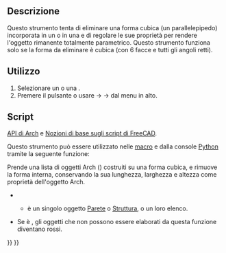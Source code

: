 <languages/>

<div class="mw-translate-fuzzy">
{{Docnav/it
|[[Arch_SelectNonSolidMeshes/it|Seleziona le mesh non-manifold]]
|[[Arch_CloseHoles/it|Chiudi fori]]
|[[Arch_Workbench/it|Arch]]
|IconL=Arch_SelectNonManifold.svg
|IconR=Arch_CloseHoles.svg
|IconC=Workbench_Arch.svg
}}
</div>

{{VeryImportantMessage|THIS COMMAND IS PART OF THE INTEGRATED [[BIM_Workbench|BIM WORKBENCH]] IN V1.0<br>
This page has been updated for that version.}}

<div class="mw-translate-fuzzy">
{{GuiCommand/it
|Name=Arch RemoveShape
|Name/it=Rimuovi forma
|MenuLocation=Arch → Utilità → Rimuovi forma
|Workbenches=[[Arch_Workbench/it|Arch]]
|SeeAlso=[[Arch_SplitMesh/it|Dividi mesh]], [[Arch_MeshToShape/it|Da Mesh a Forma]]
}}
</div>

<span id="Description"></span>
==Descrizione==

<div class="mw-translate-fuzzy">
Questo strumento tenta di eliminare una forma cubica (un parallelepipedo) incorporata in un {{Button|[[Image:Arch_Wall.svg|16px]] [[Arch_Wall/it|Muro]]}} o in una {{Button|[[Image:Arch_Structure.svg|16px]] [[Arch_Structure/it|Struttura]]}} e di regolare le sue proprietà per rendere l'oggetto rimanente totalmente parametrico. Questo strumento funziona solo se la forma da eliminare è cubica (con 6 facce e tutti gli angoli retti).
</div>

<span id="Usage"></span>
==Utilizzo==

<div class="mw-translate-fuzzy">
# Selezionare un {{Button|[[Image:Arch_Wall.svg|16px]] [[Arch_Wall/it|Muro]]}} o una {{Button|[[Image:Arch_Structure.svg|16px]] [[Arch_Structure/it|Struttura]]}}.
# Premere il pulsante {{Button|[[Image:Arch RemoveShape.svg|16px]]}} o usare {{KEY|Arch}} → {{KEY|Utilità}} → {{KEY|[[Image:Arch_RemoveShape.svg|16px]] [[Arch_RemoveShape/it|Rimuovi forma]]}} dal menu in alto.
</div>

<span id="Scripting"></span>
==Script==

{{Emphasis|Vedere anche:}} [[Arch_API/it|API di Arch]] e [[FreeCAD_Scripting_Basics/it|Nozioni di base sugli script di FreeCAD]].

Questo strumento può essere utilizzato nelle [[Macros/it|macro]] e dalla console [[Python/it|Python]] tramite la seguente funzione:

{{Code|code=
removeShape(objs, mark=True)
}}

Prende una lista di oggetti Arch ({{incode|objs}}) costruiti su una forma cubica, e rimuove la forma interna, conservando la sua lunghezza, larghezza e altezza come proprietà dell'oggetto Arch.
** {{incode|objs}} è un singolo oggetto [[Arch Wall/it|Parete]] o [[Arch Structure/it|Struttura]], o un loro elenco.
* Se {{incode|mark}} è {{incode|True}}, gli oggetti che non possono essere elaborati da questa funzione diventano rossi.

{{Code|code=
import FreeCAD, Draft, Arch

Box = FreeCAD.ActiveDocument.addObject("Part::Box", "Box")
Box.Length = 1000
Box.Width = 2000
Box.Height = 1000
FreeCAD.ActiveDocument.recompute()

Structure = Arch.makeStructure(Box)
FreeCAD.ActiveDocument.recompute()

Arch.removeShape(Structure)
FreeCAD.ActiveDocument.recompute()
}}


<div class="mw-translate-fuzzy">
{{Docnav/it
|[[Arch_SelectNonSolidMeshes/it|Seleziona le mesh non-manifold]]
|[[Arch_CloseHoles/it|Chiudi fori]]
|[[Arch_Workbench/it|Arch]]
|IconL=Arch_SelectNonManifold.svg
|IconR=Arch_CloseHoles.svg
|IconC=Workbench_Arch.svg
}}
</div>

{{BIM_Tools_navi{{#translation:}}}}
{{Userdocnavi{{#translation:}}}}